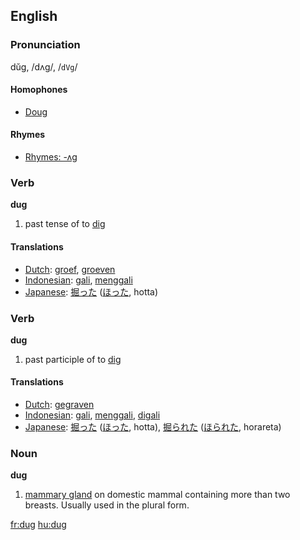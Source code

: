 ==English==
===Pronunciation===
dŭg, /dʌɡ/, /<tt>dVg</tt>/

====Homophones====
*[[Doug]]

====Rhymes====
*[[Rhymes:English:-ʌɡ|Rhymes: -ʌɡ]]

===Verb===
'''dug'''
# past tense of to [[dig]]

====Translations====
*[[Dutch]]: [[groef]], [[groeven]]
*[[Indonesian]]: [[gali]], [[gali|menggali]]
*[[Japanese]]: [[掘った]] ([[ほった]], hotta)

===Verb===
'''dug'''
# past participle of to [[dig]]

====Translations====
*[[Dutch]]: [[gegraven]]
*[[Indonesian]]: [[gali]], [[gali|menggali]], [[gali|digali]]
*[[Japanese]]: [[掘った]] ([[ほった]], hotta), [[掘られた]] ([[ほられた]], horareta)

===Noun===
'''dug'''

# [[mammary gland]] on domestic mammal containing more than two breasts. Usually used in the plural form.

[[fr:dug]]
[[hu:dug]]